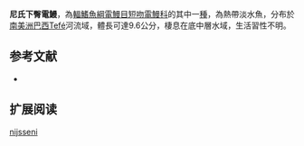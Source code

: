 {{Speciesbox
| name = 尼氏下臀電鰻
| image = 
| image_width = 250px
| status = NE
| status_system = IUCN3.1
| genus = Hypopygus
| species = nijsseni
| authority = [[de_Santana_&_Crampton|de Santana & Crampton]], 2011
| synonyms = 
}}
'''尼氏下臀電鰻'''，為[[輻鰭魚綱|輻鰭魚綱]][[電鰻目|電鰻目]][[短吻電鰻科|短吻電鰻科]]的其中一[[種|種]]，為熱帶淡水魚，分布於[[南美洲|南美洲]][[巴西|巴西]]Tefé河流域，體長可達9.6公分，棲息在底中層水域，生活習性不明。

==参考文献==
*{{FishBase_species|genus=Hypopygus|species=nijsseni|year=2015|month=9}}

== 扩展阅读 ==
{{refbegin}}
{{wikispecies-inline|Hypopygus nijsseni|尼氏下臀電鰻}}
{{refend}}
{{Taxonbar|from=Q13322039}}

[[Category:下臀電鰻屬|nijsseni]]